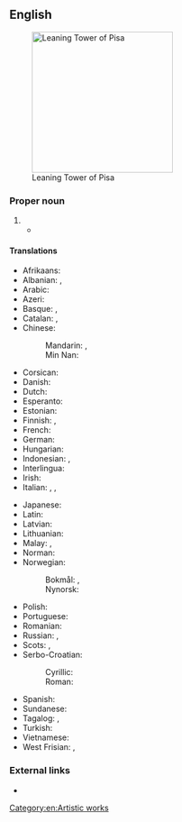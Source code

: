 ==English==
[[File:Leaning Tower of Pisa (1).jpg|thumb|250px|upright|Leaning Tower of Pisa]]

===Proper noun===
{{en-proper noun|head=the [[leaning|Leaning]] [[tower|Tower]] [[of]] [[Pisa]]}}

# {{l|en|A famous [[bell tower]] in the Italian town of [[Pisa]], known for its irregular lean.}}
#* {{quote-journal
|date=May 20, 2012
|author=Nathan Rabin
|title=TV: Review: THE SIMPSONS (CLASSIC): “Marge Gets A Job” (season 4, episode 7; originally aired 11/05/1992)
|work=The Onion AV Club
|url=http://www.avclub.com/articles/marge-gets-a-job,73723/
|page=
|passage=“Marge Gets A Job” opens with the foundation of the Simpson house tilting perilously to one side, making the family homestead look like the suburban equivalent of the '''Leaning Tower Of Pisa'''.}}

====Translations====
{{trans-top|the tower}}
* Afrikaans: {{t|af|Skewe Toring van Pisa}}
* Albanian: {{t|sq|Kulla e pjerrët e Pizës|f}}, {{t|sq|Kulla e Pizës|f}}
* Arabic: {{t|ar|بُرْج بِيزَا اَلْمَائِل|m}}
* Azeri: {{t|az|Piza qülləsi}}
* Basque: {{t|eu|Pisako dorre okertua}}, {{t|eu|Pisako dorrea}}
* Catalan: {{t|ca|Torre de Pisa|f}}, {{t|ca|Torre inclinada de Pisa|f}}
* Chinese:
*: Mandarin: {{t+|cmn|比薩斜塔|sc=Hani}}, {{t|cmn|比萨斜塔|tr=Bǐsà Xiétǎ|sc=Hani}}
*: Min Nan: {{t|nan|Pisa Siâ Thah}}
* Corsican: {{t|co|Campanili tortu di Pisa|m}}
* Danish: {{t|da|Det skæve tårn i Pisa|n}}
* Dutch: {{t|nl|Toren van Pisa|m}}
* Esperanto: {{t|eo|oblikva turo de Pizo}}
* Estonian: {{t|et|Pisa torn}}
* Finnish: {{t|fi|Pisan kalteva torni}}, {{t|fi|Pisan torni}}
* French: {{t|fr|tour penchée de Pise|f}}
* German: {{t|de|Schiefer Turm von Pisa|m}}
* Hungarian: {{t|hu|pisai ferde torony}}
* Indonesian: {{t|id|Menara Miring Pisa}}, {{t|id|Menara Pisa}}
* Interlingua: {{t|ia|Turre Oblique}}
* Irish: {{t|ga|Túr Claonta Pisa|m}}
* Italian: {{t|it|torre pendente di Pisa|f}}, {{t|it|torre di Pisa|f}}, {{qualifier|informal}} {{t|it|torre pendente|f}}
{{trans-mid}}
* Japanese: {{t|ja|ピサの斜塔|tr=ピサのしゃとう, Pisa no shatō|sc=Jpan}}
* Latin: {{t|la|turris inclīnāta|f}}
* Latvian: {{t|lv|Pizas tornis|m}}
* Lithuanian: {{t|lt|Pizos bokštas|m}}
* Malay: {{t|ms|Menara Pisa}}, {{t|ms|Menara Condong Pisa}}
* Norman: {{t|nrf|Tou d'Pîse|f}}
* Norwegian:
*: Bokmål: {{t|nb|Det skjeve tårn i Pisa|n}}, {{t|nb|Det skjeve tårnet i Pisa|n}}
*: Nynorsk: {{t|nn|Det skeive tårnet i Pisa|n}}
* Polish: {{t|pl|Krzywa Wieża w Pizie|f}}
* Portuguese: {{t|pt|Torre de Pisa|f}}
* Romanian: {{t|ro|Turnul înclinat din Pisa|n}}
* Russian: {{t|ru|Пиза́нская ба́шня|f}} {{qualifier|tower of Pisa}}, {{t|ru|Па́дающая ба́шня|f}} {{qualifier|falling tower}}
* Scots: {{t|sco|Leanin Touer o Pisa}}, {{t|sco|Touer o Pisa}}
* Serbo-Croatian:
*: Cyrillic: {{t|sh|Ко̑сӣ то́рањ у Писи|m|sc=Cyrl}}
*: Roman: {{t|sh|Kȏsī tóranj u Pisi|m}}
* Spanish: {{t|es|Torre inclinada de Pisa|f}}
* Sundanese: {{t|su|Munara Pisa}}
* Tagalog: {{t|tl|Nakahilig na Tore ng Pisa}}, {{t|tl|Tore ng Pisa}}
* Turkish: {{t|tr|Pisa Kulesi}}
* Vietnamese: {{t|vi|Tháp nghiêng Pisa}}
* West Frisian: {{t|fy|Toer fan Pisa}}, {{t|fy|skeve Toer fan Pisa}}
{{trans-bottom}}

===External links===
* {{pedia}}

[[Category:en:Artistic works]]